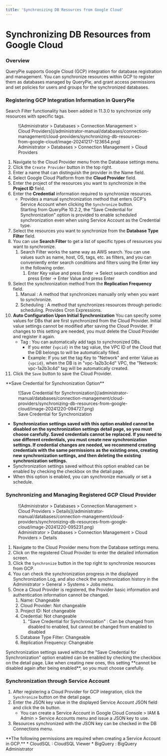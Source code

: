 ```yaml
---
title: 'Synchronizing DB Resources from Google Cloud'
---
```



# Synchronizing DB Resources from Google Cloud

### Overview

QueryPie supports Google Cloud (GCP) integration for database registration and management. You can synchronize resources within GCP to register them as databases managed by QueryPie, and grant access permissions and set policies for users and groups for the synchronized databases.

### Registering GCP Integration Information in QueryPie

<Callout type="info">
Search Filter functionality has been added in 11.3.0 to synchronize only resources with specific tags.
</Callout>

<figure data-layout="center" data-align="center">
![Administrator &gt; Databases &gt; Connection Management &gt; Cloud Providers](/administrator-manual/databases/connection-management/cloud-providers/synchronizing-db-resources-from-google-cloud/image-20241217-123654.png)
<figcaption>
Administrator &gt; Databases &gt; Connection Management &gt; Cloud Providers
</figcaption>
</figure>

1. Navigate to the Cloud Provider menu from the Database settings menu.
2. Click the `Create Provider` button in the top right.
3. Enter a name that can distinguish the provider in the Name field.
4. Select Google Cloud Platform from the **Cloud Provider** field.
5. Enter the project of the resources you want to synchronize in the **Project ID** field.
6. Enter the **Credential** information required to synchronize resources.
    * Provides a manual synchronization method that enters GCP's Service Account when clicking the `Synchronize` button. <br/>Starting from QueryPie 10.2.2, the "Save Credential for Synchronization" option is provided to enable scheduled synchronization even when using Service Account as the Credential type.
7. Select the resources you want to synchronize from the **Database Type Filter** field.
8. You can use **Search Filter** to get a list of specific types of resources you want to synchronize.
    1. Search Filter works the same way as AWS search. You can use values such as name, host, OS, tags, etc. as filters, and you can conveniently enter search conditions and filters using the Enter key in the following order.
        1. Enter Key value and press Enter → Select search condition and press Enter → Enter Value and press Enter
9. Select the synchronization method from the **Replication Frequency** field.
    1. Manual : A method that synchronizes manually only when you want to synchronize.
    2. Scheduling : A method that synchronizes resources through periodic scheduling. Provides Cron Expressions.
10. **Auto Configuration Upon Initial Synchronization** You can specify some values for DBs that are first synchronized from the Cloud Provider. Initial value settings cannot be modified after saving the Cloud Provider. If changes to this setting are needed, you must delete the Cloud Provider and register it again.
    * Tag : You can automatically add tags to synchronized DBs.
        * If you enter `{vpcid}` in the tag value, the VPC ID of the Cloud that the DB belongs to will be automatically filled.
        * Example: If you set the tag Key to "Network" and enter Value as `{vpcid}`, when the DB is in "vpc-1a2b3c4d" VPC, the "Network: vpc-1a2b3c4d" tag will be automatically created.
11. Click the `Save` button to save the Cloud Provider.

<Callout type="important">
**Save Credential for Synchronization Option**

<figure data-layout="center" data-align="center">
![Save Credential for Synchronization](/administrator-manual/databases/connection-management/cloud-providers/synchronizing-db-resources-from-google-cloud/image-20241220-094727.png)
<figcaption>
Save Credential for Synchronization
</figcaption>
</figure>

*  **Synchronization settings saved with this option enabled cannot be disabled on the synchronization settings detail page, so you must choose carefully. Saved credentials cannot be replaced. If you need to use different credentials, you must create new synchronization settings. If credential changes are needed, we recommend creating credentials with the same permissions as the existing ones, creating new synchronization settings, and then deleting the existing synchronization settings.** 
* Synchronization settings saved without this option enabled can be enabled by checking the checkbox on the detail page.
* When this option is enabled, you can synchronize manually or set a schedule.
</Callout>

### Synchronizing and Managing Registered GCP Cloud Provider

<figure data-layout="center" data-align="center">
![Administrator &gt; Databases &gt; Connection Management &gt; Cloud Providers &gt; Details](/administrator-manual/databases/connection-management/cloud-providers/synchronizing-db-resources-from-google-cloud/image-20241220-095231.png)
<figcaption>
Administrator &gt; Databases &gt; Connection Management &gt; Cloud Providers &gt; Details
</figcaption>
</figure>

1. Navigate to the Cloud Provider menu from the Database settings menu.
2. Click on the registered Cloud Provider to enter the detailed information screen.
3. Click the `Synchronize` button in the top right to synchronize resources from GCP.
4. You can check the synchronization progress in the displayed Synchronization Log, and also check the synchronization history in the Administrator &gt; General &gt; Systems &gt; Jobs menu.
5. Once a Cloud Provider is registered, the Provider basic information and authentication information cannot be changed.
    1. Name: Changeable
    2. Cloud Provider: Not changeable
    3. Project ID: Not changeable
    4. Credential: Not changeable
        1. "Save Credential for Synchronization" : Can be changed from disabled to enabled, but cannot be changed from enabled to disabled
    5. Database Type Filter: Changeable
    6. Replication Frequency: Changeable

<Callout type="important">
Synchronization settings saved without the "Save Credential for Synchronization" option enabled can be enabled by checking the checkbox on the detail page. Like when creating new ones, this setting **cannot be disabled again after being enabled**, so you must choose carefully.
</Callout>

### Synchronization through Service Account

1. After registering a Cloud Provider for GCP integration, click the `Synchronize` button on the detail page.
2. Enter the JSON key value in the displayed Service Account JSON field and click the `Ok` button.
    * You can create a Service Account in Google Cloud Console &gt; IAM &amp; Admin &gt; Service Accounts menu and issue a JSON key to use. 
3. Resources synchronized with the JSON key can be checked in the DB Connections menu.

<Callout type="info">
**The following permissions are required when creating a Service Account in GCP.**
* CloudSQL : CloudSQL Viewer
* BigQuery : BigQuery Administrator
</Callout>

